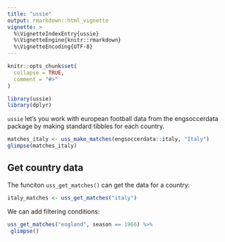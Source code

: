 ```yaml
---
title: "ussie"
output: rmarkdown::html_vignette
vignette: >
  %\VignetteIndexEntry{ussie}
  %\VignetteEngine{knitr::rmarkdown}
  %\VignetteEncoding{UTF-8}
---
```


```r
knitr::opts_chunk$set(
  collapse = TRUE,
  comment = "#>"
)
```

```r
library(ussie)
library(dplyr)
```

`ussie` let's you work with european football data from the engsoccerdata package by making standard tibbles for each country.

```r
matches_italy <- uss_make_matches(engsoccerdata::italy, "Italy")
glimpse(matches_italy)
```

## Get country data

The funciton `uss_get_matches()` can get the data for a country:

```r
italy_matches <- uss_get_matches("italy")
```

We can add filtering conditions:

```r
uss_get_matches("england", season == 1966) %>%
 glimpse()
```
